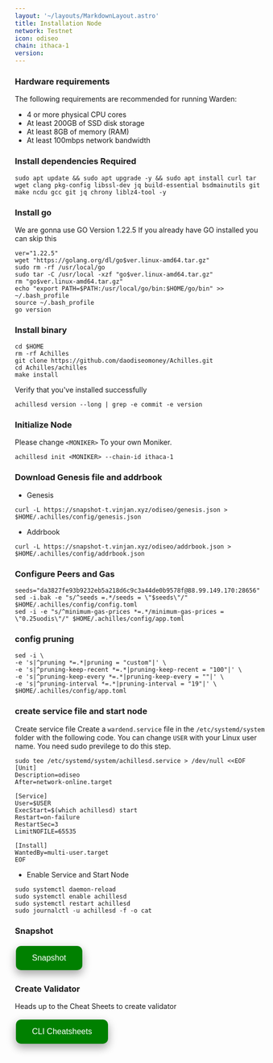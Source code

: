 ```yaml
---
layout: '~/layouts/MarkdownLayout.astro'
title: Installation Node
network: Testnet
icon: odiseo
chain: ithaca-1
version: 
---
```


### Hardware requirements

The following requirements are recommended for running Warden:

- 4 or more physical CPU cores
- At least 200GB of SSD disk storage
- At least 8GB of memory (RAM)
- At least 100mbps network bandwidth


### Install dependencies Required

```
sudo apt update && sudo apt upgrade -y && sudo apt install curl tar wget clang pkg-config libssl-dev jq build-essential bsdmainutils git make ncdu gcc git jq chrony liblz4-tool -y
```

### Install go

We are gonna use GO Version 1.22.5
If you already have GO installed you can skip this 

```
ver="1.22.5"
wget "https://golang.org/dl/go$ver.linux-amd64.tar.gz"
sudo rm -rf /usr/local/go
sudo tar -C /usr/local -xzf "go$ver.linux-amd64.tar.gz"
rm "go$ver.linux-amd64.tar.gz"
echo "export PATH=$PATH:/usr/local/go/bin:$HOME/go/bin" >> ~/.bash_profile
source ~/.bash_profile
go version
```


### Install binary

```
cd $HOME
rm -rf Achilles
git clone https://github.com/daodiseomoney/Achilles.git
cd Achilles/achilles
make install
```

Verify that you've installed successfully

```
achillesd version --long | grep -e commit -e version
```

### Initialize Node

Please change `<MONIKER>` To your own Moniker.

```
achillesd init <MONIKER> --chain-id ithaca-1
```

### Download Genesis file and addrbook

- Genesis

```
curl -L https://snapshot-t.vinjan.xyz/odiseo/genesis.json > $HOME/.achilles/config/genesis.json
```
- Addrbook
```
curl -L https://snapshot-t.vinjan.xyz/odiseo/addrbook.json > $HOME/.achilles/config/addrbook.json
```

### Configure Peers and Gas

```
seeds="da3827fe93b9232eb5a218d6c9c3a44de0b9578f@88.99.149.170:28656"
sed -i.bak -e "s/^seeds =.*/seeds = \"$seeds\"/" $HOME/.achilles/config/config.toml
sed -i -e "s/^minimum-gas-prices *=.*/minimum-gas-prices = \"0.25uodis\"/" $HOME/.achilles/config/app.toml
```

### config pruning

```
sed -i \
-e 's|^pruning *=.*|pruning = "custom"|' \
-e 's|^pruning-keep-recent *=.*|pruning-keep-recent = "100"|' \
-e 's|^pruning-keep-every *=.*|pruning-keep-every = ""|' \
-e 's|^pruning-interval *=.*|pruning-interval = "19"|' \
$HOME/.achilles/config/app.toml
```


### create service file and start node

Create service file
Create a `wardend.service` file in the `/etc/systemd/system` folder with the following code. 
You can change `USER` with your Linux user name. You need sudo previlege to do this step.

```
sudo tee /etc/systemd/system/achillesd.service > /dev/null <<EOF
[Unit]
Description=odiseo
After=network-online.target

[Service]
User=$USER
ExecStart=$(which achillesd) start
Restart=on-failure
RestartSec=3
LimitNOFILE=65535

[Install]
WantedBy=multi-user.target
EOF
```

- Enable Service and Start Node

```
sudo systemctl daemon-reload
sudo systemctl enable achillesd
sudo systemctl restart achillesd
sudo journalctl -u achillesd -f -o cat
```

### Snapshot
<a href="https://service.vinjan.xyz/testnet/odiseo/snapshot" target="_blank">
  <button style="background-color: green; border: none; color: white; padding: 15px 32px; text-align: center; text-decoration: none; display: inline-block; font-size: 16px; margin: 4px 2px; cursor: pointer; border-radius: 10px; box-shadow: 0 8px 16px 0 rgba(0,0,0,0.2), 0 6px 20px 0 rgba(0,0,0,0.19);" onmouseover="this.style.boxShadow='0 0 0 4px rgba(0,255,0,0.5)'" onmouseout="this.style.boxShadow='0 8px 16px 0 rgba(0,0,0,0.2), 0 6px 20px 0 rgba(0,0,0,0.19)'">Snapshot</button>
</a>


### Create Validator

Heads up to the Cheat Sheets to create validator

<a href="https://service.vinjan.xyz/testnet/odiseocheat" target="_blank">
  <button style="background-color: green; border: none; color: white; padding: 15px 32px; text-align: center; text-decoration: none; display: inline-block; font-size: 16px; margin: 4px 2px; cursor: pointer; border-radius: 10px; box-shadow: 0 8px 16px 0 rgba(0,0,0,0.2), 0 6px 20px 0 rgba(0,0,0,0.19);" onmouseover="this.style.boxShadow='0 0 0 4px rgba(0,255,0,0.5)'" onmouseout="this.style.boxShadow='0 8px 16px 0 rgba(0,0,0,0.2), 0 6px 20px 0 rgba(0,0,0,0.19)'">CLI Cheatsheets</button>
</a>
